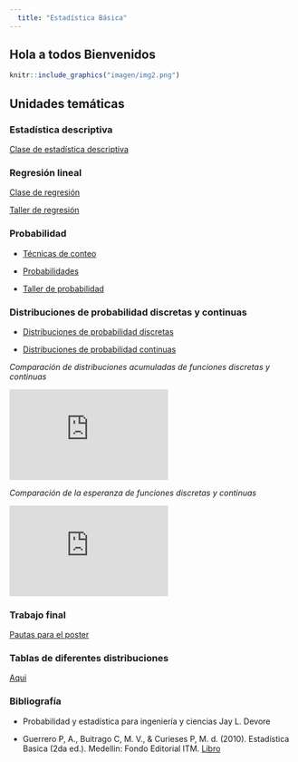 ```yaml
---
  title: "Estadística Básica"
---
```


## Hola a todos Bienvenidos 

<!-- Global site tag (gtag.js) - Google Analytics -->
<script async src="https://www.googletagmanager.com/gtag/js?id=G-6FW9MX8HJM"></script>
<script>
  window.dataLayer = window.dataLayer || [];
  function gtag(){dataLayer.push(arguments);}
  gtag('js', new Date());

  gtag('config', 'G-6FW9MX8HJM');
</script>



```r
knitr::include_graphics("imagen/img2.png")
```




## **Unidades temáticas**


### Estadística descriptiva

<a href="descriptiva.html" target="_blank"> Clase de estadística descriptiva</a>

### Regresión lineal

<a href="reg.html" target="_blank"> Clase de regresión</a>

<a href="taller-regresión.html" target="_blank"> Taller de regresión</a>


### Probabilidad

- <a href="conteo.html" target="_blank"> Técnicas de conteo</a>

- <a href="probabi.html" target="_blank"> Probabilidades</a>

- <a href="tallerprob.html" target="_blank"> Taller de probabilidad</a>



### Distribuciones de probabilidad discretas y continuas

- <a href="dis.html" target="_blank"> Distribuciones de probabilidad discretas</a>


- <a href="CONTINUA.html" target="_blank"> Distribuciones de probabilidad continuas</a>

*Comparación de distribuciones acumuladas de funciones discretas y continuas*

<iframe width="280" height="160" src="https://www.youtube.com/embed/RLfeCcL_VRE?list=RDCMUCgIxQrfuRANSttW8Dd85j9g" frameborder="0" allow="accelerometer; autoplay; encrypted-media; gyroscope; picture-in-picture" allowfullscreen></iframe>

*Comparación de  la esperanza de funciones discretas y continuas*

<iframe width="280" height="160" src="https://www.youtube.com/embed/WZ0BSrPsEzk" frameborder="0" allow="accelerometer; autoplay; encrypted-media; gyroscope; picture-in-picture" allowfullscreen></iframe>

### Trabajo final

<a href="posterestdesc.html" target="_blank"> Pautas para el poster</a>



### Tablas de diferentes distribuciones

[Aqui](https://github.com/estadisticaITM/repositorioprueba/blob/master/tabla%20de%20diferentes%20probabilidades.pdf)



### Bibliografía

- Probabilidad y estadística para ingeniería y ciencias Jay L. Devore

- Guerrero P, A., Buitrago C, M. V., & Curieses P, M. d. (2010). Estadística Basica (2da ed.). Medellin: Fondo Editorial ITM. [Libro](https://github.com/estadisticaITM/estadisticaITM.github.io/blob/master/Estadistica%20basica%202010%20%20libro.pdf)



